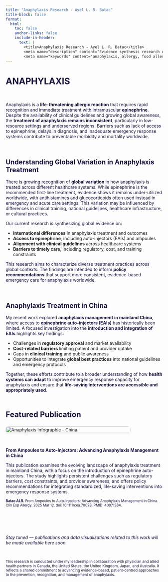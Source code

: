 ```yaml
---
title: "Anaphylaxis Research - Ayel L. R. Batac"
title-block: false
format:
  html:
    toc: false
    anchor-links: false
    include-in-header: 
      text: |
        <title>Anaphylaxis Research - Ayel L. R. Batac</title>
        <meta name="description" content="Evidence synthesis research on anaphylaxis in clinical immunology and public health." />
        <meta name="keywords" content="anaphylaxis, allergy, food allergy, clinical immunology, epinephrine, glucocorticoids, China, evidence synthesis, scoping review, public health, global health, research, Ayel Batac, epidemiologist" />
---
```


# ANAPHYLAXIS

$~$

Anaphylaxis is a **life-threatening allergic reaction** that requires rapid recognition and immediate treatment with intramuscular **epinephrine**. Despite the availability of clinical guidelines and growing global awareness, the **treatment of anaphylaxis remains inconsistent**, particularly in low-resource settings and underserved regions. Barriers such as lack of access to epinephrine, delays in diagnosis, and inadequate emergency response systems contribute to preventable morbidity and mortality worldwide.

$~$

## Understanding Global Variation in Anaphylaxis Treatment

There is growing recognition of **global variation** in how anaphylaxis is treated across different healthcare systems. While epinephrine is the recommended first-line treatment, evidence shows it remains under-utilized worldwide, with antihistamines and glucocorticoids often used instead in emergency and acute care settings. This variation may be influenced by differences in clinical training, national guidelines, healthcare infrastructure, or cultural practices.

Our current research is synthesizing global evidence on:

- **International differences** in anaphylaxis treatment and outcomes  
- **Access to epinephrine**, including auto-injectors (EAIs) and ampoules  
- **Alignment with clinical guidelines** across healthcare systems  
- **Barriers to timely care**, including regulatory, cost, and training constraints  

This research aims to characterize diverse treatment practices across global contexts. The findings are intended to inform **policy recommendations** that support more consistent, evidence-based emergency care for anaphylaxis worldwide.

$~$

## Anaphylaxis Treatment in China

My recent work explored **anaphylaxis management in mainland China**, where access to **epinephrine auto-injectors (EAIs)** has historically been limited. A focused investigation into the **introduction and integration of EAIs** highlights key findings:

- Challenges in **regulatory approval** and market availability  
- **Cost-related barriers** limiting patient and provider uptake  
- Gaps in **clinical training** and public awareness  
- Opportunities to integrate **global best practices** into national guidelines and emergency protocols  

Together, these efforts contribute to a broader understanding of how **health systems can adapt** to improve emergency response capacity for anaphylaxis and ensure that **life-saving interventions are accessible and appropriately used**.

$~$

```{=html}
<p style="font-size: 1.5rem; font-weight: bold; color: #1B153E; margin-bottom: 1rem;">
  Featured Publication
</p>

<div style="display: flex; flex-wrap: wrap; gap: 2rem; align-items: flex-start; margin-top: 1.5rem;">

  <!-- Infographic Image -->
  <div style="flex: 0 0 400px;">
    <img src="eai_china.png" alt="Anaphylaxis Infographic - China" 
         style="width: 100%; border-radius: 8px; box-shadow: 0 4px 8px rgba(0,0,0,0.05); transition: transform 0.3s ease;"
         onmouseover="this.style.transform='scale(1.05)'" 
         onmouseout="this.style.transform='scale(1)'">
  </div>

  <!-- Publication Description -->
  <div style="flex: 1; min-width: 250px;">

    <!-- Title -->
    <p style="font-weight: bold; color: #1B153E;">
      From Ampoules to Auto-Injectors: Advancing Anaphylaxis Management in China
    </p>

    <!-- Description -->
    <p>
      This publication examines the evolving landscape of anaphylaxis treatment in mainland China, with a focus on the introduction of epinephrine auto-injectors. The study highlights persistent challenges such as regulatory barriers, cost constraints, and provider awareness, and offers policy recommendations for integrating standardized, life-saving interventions into emergency response systems.
    </p>

    <!-- Citation -->
    <p style="font-size: 0.70rem;">
      <a href="https://doi.org/10.1111/cea.70028" target="_blank" style="text-decoration: none; color: #1B153E;" onmouseover="this.style.color='#DE2221'" onmouseout="this.style.color='#1B153E'">
        <strong>Batac ALR.</strong> From Ampoules to Auto-Injectors: Advancing Anaphylaxis Management in China. Clin Exp Allergy. 2025 Mar 12. doi: 10.1111/cea.70028. PMID: 40071384.
      </a>
    </p>

  </div>
</div>
```

$~$

$~$

*Stay tuned — publications and data visualizations related to this work will be made available here soon.*

$~$

<small>
This research is conducted under my leadership in collaboration with physician and allied health partners in Canada, the United States, the United Kingdom, Japan, and Australia. It reflects a shared commitment to advancing evidence-based, patient-centred approaches to the prevention, recognition, and management of anaphylaxis.
</small>

<style>
  h1, h2, h3, p {
    color: #1B153E;
  }
</style>
